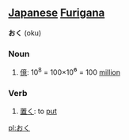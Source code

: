 == [[Japanese]] [[Furigana]] ==  

'''おく''' (oku)
===Noun===
# [[億]]: 10<sup>8</sup> = 100×10<big>⁶</big> = 100 [[million]]

===Verb===
# [[置く]]: to [[put]]

[[pl:おく]]